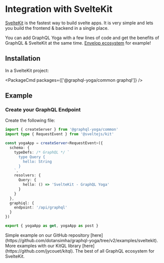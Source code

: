 
<LatestVersionNotice />

# Integration with SvelteKit

[SvelteKit](https://kit.svelte.dev) is the fastest way to build svelte apps. It is very simple and lets you build the frontend & backend in a single place.

You can add GraphQL Yoga with a few lines of code and get the benefits of GraphQL & SvelteKit at the same time. [Envelop ecosystem](https://envelop.dev) for example!

## Installation

In a SvelteKit project:

<PackageCmd packages={['@graphql-yoga/common graphql']} />

## Example

### Create your GraphQL Endpoint

Create the following file:

```ts filename="src/routes/api/graphql.ts"
import { createServer } from '@graphql-yoga/common'
import type { RequestEvent } from '@sveltejs/kit'

const yogaApp = createServer<RequestEvent>({
  schema: {
    typeDefs: /* GraphQL */ `
      type Query {
        hello: String
      }
    `,
    resolvers: {
      Query: {
        hello: () => 'SvelteKit - GraphQL Yoga'
      }
    }
  },
  graphiql: {
    endpoint: '/api/graphql'
  }
})

export { yogaApp as get, yogaApp as post }
```

<Callout>
  Simple example on our GitHub repository
  [here](https://github.com/dotansimha/graphql-yoga/tree/v2/examples/sveltekit).
</Callout>

<Callout emoji="🪄">
  More examples with our KitQL library [here](https://github.com/jycouet/kitql).
  The best of all GraphQL ecosystem for SvelteKit.
</Callout>
